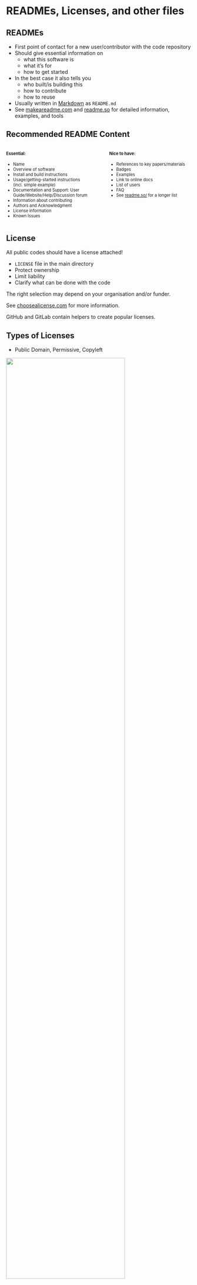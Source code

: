 # READMEs, Licenses, and other files

<!--=================================================================================-->

## READMEs {.smaller}

- First point of contact for a new user/contributor with the code repository
- Should give essential information on 
   - what this software is 
   - what it's for 
   - how to get started
- In the best case it also tells you
   - who built/is building this
   - how to contribute
   - how to reuse
- Usually written in [Markdown](https://www.markdownguide.org/) as `README.md`
- See [makeareadme.com](https://www.makeareadme.com/) and [readme.so](https://readme.so/)
  for detailed information, examples, and tools


## Recommended README Content {.smaller}

:::: {.columns style="font-size: 80%;"}
::: {.column width=47.5%}
#### Essential:

- Name
- Overview of software
- Install and build instructions
- Usage/getting-started instructions (incl. simple example)
- Documentation and Support: User Guide/Website/Help/Discussion forum
- Information about contributing
- Authors and Acknowledgment
- License information
- Known Issues

:::
::: {.column width=5%}
:::
::: {.column width=47.5%}
#### Nice to have:

- References to key papers/materials
- Badges
- Examples
- Link to online docs
- List of users
- FAQ
- See [readme.so/](https://readme.so) for a longer list

:::
::::

<!--=================================================================================-->

## License {.smaller}

All public codes should have a license attached!

- `LICENSE` file in the main directory
- Protect ownership
- Limit liability
- Clarify what can be done with the code

The right selection may depend on your organisation and/or funder.

See [choosealicense.com](https://choosealicense.com/) for more information.

GitHub and GitLab contain helpers to create popular licenses.


## Types of Licenses {.smaller}

- Public Domain, Permissive, Copyleft

![](https://cdn.ttgtmedia.com/rms/onlineimages/5_types_of_software_licenses-f.png){width=80% fig-align="center"}

::: {.attribution}
License guide by [TechTarget](https://www.techtarget.com/searchcio/definition/software-license) under fair use
:::


## How to choose a license {.smaller}
 
:::: {.columns}
::: {.column width="70%"}
 - [https://choosealicense.com/licenses/](https://choosealicense.com/licenses/)
 - Permissive licenses:
    - Apache License 2.0 
    - MIT License
 - Copyleft:
    - Means that copy/adaption has to use the same license
    - GNU General Public License v3.0
:::

::: {.column}
![](images/apache.png){.absolute top=12.5% right=5% width=20%}
![](images/mit_license.png){.absolute top=35% right=10% width=20%}
![](images/gpl3.png){.absolute top=70% right=5% width=20%}
:::
:::: 

::: {.attribution}
GPL3 image is in the Public Domain\
MIT logo is in the Public Domain\
Apache License image by Apache Software Foundation under Apache License 2.0
:::


## Example: MIT License {.smaller}
 
 ```
Copyright <YEAR> <COPYRIGHT HOLDER>

Permission is hereby granted, free of charge, to any person obtaining a copy of this software and associated documentation files (the “Software”), to deal in the Software without restriction, including without limitation the rights to use, copy, modify, merge, publish, distribute, sublicense, and/or sell copies of the Software, and to permit persons to whom the Software is furnished to do so, subject to the following conditions:

The above copyright notice and this permission notice shall be included in all copies or substantial portions of the Software.

THE SOFTWARE IS PROVIDED “AS IS”, WITHOUT WARRANTY OF ANY KIND, EXPRESS OR IMPLIED, INCLUDING BUT NOT LIMITED TO THE WARRANTIES OF MERCHANTABILITY, FITNESS FOR A PARTICULAR PURPOSE AND NONINFRINGEMENT. IN NO EVENT SHALL THE AUTHORS OR COPYRIGHT HOLDERS BE LIABLE FOR ANY CLAIM, DAMAGES OR OTHER LIABILITY, WHETHER IN AN ACTION OF CONTRACT, TORT OR OTHERWISE, ARISING FROM, OUT OF OR IN CONNECTION WITH THE SOFTWARE OR THE USE OR OTHER DEALINGS IN THE SOFTWARE.
 ```

## Add a license in Github {.smaller}

![](images/github_license.jpg){width=80% fig-align="center"}

## Add a license in Gitlab {.smaller}

![](images/gitlab_license.jpg){width=80% fig-align="center"}


<!--=================================================================================-->

## Other potential files in your repository {.smaller}

 - CONTRIBUTING.md
 - CITATION.cff
 - CODE_OF_CONDUCT.md
 - CHANGES.md

<!--=================================================================================-->
